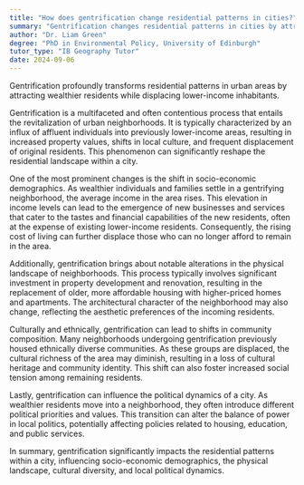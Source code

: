 ```yaml
---
title: "How does gentrification change residential patterns in cities?"
summary: "Gentrification changes residential patterns in cities by attracting wealthier residents and displacing lower-income inhabitants."
author: "Dr. Liam Green"
degree: "PhD in Environmental Policy, University of Edinburgh"
tutor_type: "IB Geography Tutor"
date: 2024-09-06
---
```


Gentrification profoundly transforms residential patterns in urban areas by attracting wealthier residents while displacing lower-income inhabitants.

Gentrification is a multifaceted and often contentious process that entails the revitalization of urban neighborhoods. It is typically characterized by an influx of affluent individuals into previously lower-income areas, resulting in increased property values, shifts in local culture, and frequent displacement of original residents. This phenomenon can significantly reshape the residential landscape within a city.

One of the most prominent changes is the shift in socio-economic demographics. As wealthier individuals and families settle in a gentrifying neighborhood, the average income in the area rises. This elevation in income levels can lead to the emergence of new businesses and services that cater to the tastes and financial capabilities of the new residents, often at the expense of existing lower-income residents. Consequently, the rising cost of living can further displace those who can no longer afford to remain in the area.

Additionally, gentrification brings about notable alterations in the physical landscape of neighborhoods. This process typically involves significant investment in property development and renovation, resulting in the replacement of older, more affordable housing with higher-priced homes and apartments. The architectural character of the neighborhood may also change, reflecting the aesthetic preferences of the incoming residents.

Culturally and ethnically, gentrification can lead to shifts in community composition. Many neighborhoods undergoing gentrification previously housed ethnically diverse communities. As these groups are displaced, the cultural richness of the area may diminish, resulting in a loss of cultural heritage and community identity. This shift can also foster increased social tension among remaining residents.

Lastly, gentrification can influence the political dynamics of a city. As wealthier residents move into a neighborhood, they often introduce different political priorities and values. This transition can alter the balance of power in local politics, potentially affecting policies related to housing, education, and public services.

In summary, gentrification significantly impacts the residential patterns within a city, influencing socio-economic demographics, the physical landscape, cultural diversity, and local political dynamics.
    